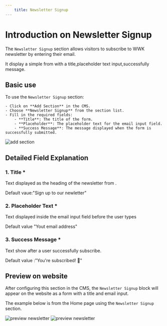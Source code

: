 ```yaml
---
    title: Newsletter Signup
---
```



# Introduction on Newsletter Signup

The `Newsletter Signup` section allows visitors to subscribe to WWK newsletter by entering their email.

It display a simple from with a title,placeholder text input,successfully message.



## Basic use
To use the `Newsletter Signup` section:

    - Click on **Add Section** in the CMS.
    - Choose **Newsletter Signup** from the section list.
    - Fill in the required fields:
        - **Title**: The title of the form.
        - **Placeholder**: The placeholder text for the email input field.
        - **Success Message**: The message displayed when the form is successfully submitted.


![add section](https://wvn.hcm.ss.bfcplatform.vn/uploads/add-newletter.png)


## Detailed Field Explanation

### 1. Title <ColorBox type="text" color="red">*</ColorBox>

Text displayed as the heading of the newsletter from .

Default vaue:"Sign up to our newletter"

### 2. Placeholder Text <ColorBox type="text" color="red">*</ColorBox>

Text displayed inside the email input field before the user types

Default value "Yout email address"

### 3. Success Message <ColorBox type="text" color="red">*</ColorBox>

Text show after a user successfully subscribe.

Default value :"You're subscribed! 🎉"


## Preview on website


After configuring this section in the CMS, the `Newsletter Signup` block will appear on the website as a form with a title and email input.

The example below is from the Home page using the `Newsletter Signup` section.

![preview newsletter](https://wvn.hcm.ss.bfcplatform.vn/uploads/preview-newletter.png)
![preview newsletter](https://wvn.hcm.ss.bfcplatform.vn/uploads/preview-newletter1.png)